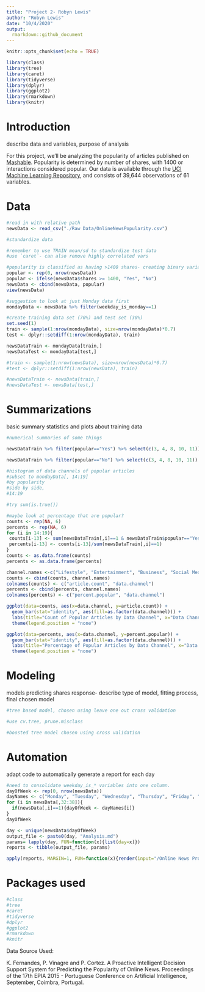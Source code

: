 ```yaml
---
title: "Project 2- Robyn Lewis"
author: "Robyn Lewis"
date: "10/4/2020"
output: 
  rmarkdown::github_document
---
```


```r
knitr::opts_chunk$set(echo = TRUE)

library(class)
library(tree)
library(caret)
library(tidyverse)
library(dplyr)
library(ggplot2)
library(rmarkdown)
library(knitr)
```

# Introduction

describe data and variables, purpose of analysis

For this project, we'll be analyzing the popularity of articles published on [Mashable](mashable.com). Popularity is determined by number of shares, with 1400 or interactions considered popular. Our data is available through the [UCI Machine Learning Repository](https://archive.ics.uci.edu/ml/datasets/Online+News+Popularity), and consists of 39,644 observations of 61 variables. 

# Data

```r
#read in with relative path
newsData <- read_csv("./Raw Data/OnlineNewsPopularity.csv")

#standardize data

#remember to use TRAIN mean/sd to standardize test data
#use `caret`- can also remove highly correlated vars
```


```r
#popularity is classified as having >1400 shares- creating binary variable to reflect popular/not
popular <- rep(0, nrow(newsData))
popular <- ifelse(newsData$shares >= 1400, "Yes", "No")
newsData <- cbind(newsData, popular)
view(newsData)
```

```r
#suggestion to look at just Monday data first
mondayData <- newsData %>% filter(weekday_is_monday==1)
```

```r
#create training data set (70%) and test set (30%)
set.seed(1)
train <- sample(1:nrow(mondayData), size=nrow(mondayData)*0.7)
test <- dplyr::setdiff(1:nrow(mondayData), train)

newsDataTrain <- mondayData[train,]
newsDataTest <- mondayData[test,]

#train <- sample(1:nrow(newsData), size=nrow(newsData)*0.7)
#test <- dplyr::setdiff(1:nrow(newsData), train)

#newsDataTrain <- newsData[train,]
#newsDataTest <- newsData[test,]

```


# Summarizations

basic summary statistics and plots about training data 

```r
#numerical summaries of some things

newsDataTrain %>% filter(popular=="Yes") %>% select(c(3, 4, 8, 10, 11)) %>% sapply(summary) %>% kable(digits=2, caption="Numeric Summaries of Popular Article Attributes", col.names=c("Words in Title", "Words in Content", "Links", "Images", "Videos"))

newsDataTrain %>% filter(popular=="No") %>% select(c(3, 4, 8, 10, 11)) %>% sapply(summary) %>% kable(digits=2, caption="Numeric Summaries of Unpopular Article Attributes", col.names=c("Words in Title", "Words in Content", "Links", "Images", "Videos"))
```


```r
#histogram of data channels of popular articles
#subset to mondayData[, 14:19]
#by popularity
#side by side, 
#14:19

#try sum(is.true())

#maybe look at percentage that are popular?
counts <- rep(NA, 6)
percents <- rep(NA, 6)
for (i in 14:19){
 counts[i-13] <- sum(newsDataTrain[,i]==1 & newsDataTrain$popular=="Yes") 
 percents[i-13] <- counts[i-13]/sum(newsDataTrain[,i]==1)
}
counts <- as.data.frame(counts)
percents <- as.data.frame(percents)
```

```r
channel.names <-c("Lifestyle", "Entertainment", "Business", "Social Media", "Tech", "World")
counts <- cbind(counts, channel.names)
colnames(counts) <- c("article.count", "data.channel")
percents <- cbind(percents, channel.names)
colnames(percents) <- c("percent.popular", "data.channel")
```


```r
ggplot(data=counts, aes(x=data.channel, y=article.count)) +
  geom_bar(stat="identity", aes(fill=as.factor(data.channel))) +
  labs(title="Count of Popular Articles by Data Channel", x="Data Channel", y="Number of Popular Articles") +
  theme(legend.position = "none")
```

```r
ggplot(data=percents, aes(x=data.channel, y=percent.popular)) +
  geom_bar(stat="identity", aes(fill=as.factor(data.channel))) +
  labs(title="Percentage of Popular Articles by Data Channel", x="Data Channel", y="Percentage of Popular Articles") +
  theme(legend.position = "none")
```

# Modeling

models predicting shares response- describe type of model, fitting process, final chosen model

```r
#tree based model, chosen using leave one out cross validation

#use cv.tree, prune.misclass
```

```r
#boosted tree model chosen using cross validation
```

# Automation

adapt code to automatically generate a report for each day

```r
#need to consolidate weekday_is_* variables into one column. 
dayOfWeek <- rep(0, nrow(newsData))
dayNames <- c("Monday", "Tuesday", "Wednesday", "Thursday", "Friday", "Saturday", "Sunday")
for (i in newsData[,32:38]){
  if(newsData[,i]==1){dayOfWeek <- dayNames[i]}
}
dayOfWeek
```



```r
day <- unique(newsData$dayOfWeek)
output_file <- paste0(day, "Analysis.md")
params= lapply(day, FUN=function(x){list(day=x)})
reports <- tibble(output_file, params)

apply(reports, MARGIN=1, FUN=function(x){render(input="/Online News Project.Rmd", output_file=x[[1]], params=x[[2]])})
```

# Packages used
```r
#class
#tree
#caret
#tidyverse
#dplyr
#ggplot2
#rmarkdown
#knitr
```

Data Source Used:

K. Fernandes, P. Vinagre and P. Cortez. A Proactive Intelligent Decision
    Support System for Predicting the Popularity of Online News. Proceedings
    of the 17th EPIA 2015 - Portuguese Conference on Artificial Intelligence,
    September, Coimbra, Portugal.

